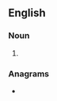 ==English==

===Noun===
{{head|en|noun form}}

# {{plural of|en|resin}}

===Anagrams===
* {{anagrams|en|a=einrss|Isners|Siners|rinses|serins|sirens}}